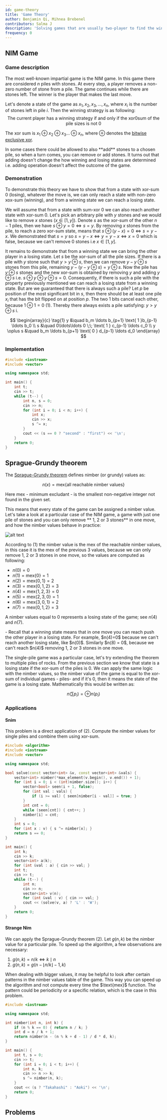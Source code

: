 ```yaml
---
id: game-theory
title: 'Game Theory'
author: Benjamin Qi, Mihnea Brebenel
contributors: Salma J
description: 'Solving games that are usually two-player to find the winner.'
frequency: 0
---
```


<Resources>
    <Resource
    	source="TopCoder"
    	title="Algorithm Games"
    	url="https://www.topcoder.com/community/data-science/data-science-tutorials/algorithm-games/"
    	starred
    />
    <Resource
    	source="John H. Conway"
    	title="On Algorithms and Games"
    	url="https://sites.math.rutgers.edu/~zeilberg/EM13/onag1.pdf"
    	starred
    />
    <Resource
    	source="E. R. Berlekamp"
    	title="Winning Ways for Your Mathematical Plays"
    	url="https://bobson.ludost.net/copycrime/Winning%20Ways%202nd%20Edition/Winning.Ways.for.Your.Mathematical.Plays.V3--1568811438.pdf"
    	starred
    />
    <Resource
    	source="CP-algorithms"
    	title="Games on Graphs"
    	url="https://cp-algorithms.com/game_theory/games_on_graphs.html"
    />
    <Resource
    	source="CP-algorithms"
    	title="Sprague-Grundy Theorem & Nim"
    	url="https://cp-algorithms.com/game_theory/sprague-grundy-nim.html"
    />
</Resources>

## NIM Game

<FocusProblem problem="nim" />

### Game description

The most well-known impartial game is the NIM game. In this game there are considered $n$ piles with stones. At every step, a player removes a non-zero number of stone from a pile.
The game continues while there are stones left. The winner is the player that makes the last move.

Let's denote a state of the game as ${x_1, x_2, x_3, \ldots, x_n}$, where $x_i$ is the number of stones left in pile $i$. Then the winning strategy is as following:
$$
\text{The current player has a winning strategy if and only if the xor0sum of the pile sizes is not } 0
$$

The xor sum is $x_1 \oplus x_2 \oplus x_3 \ldots \oplus x_n$, where $\oplus$ denotes the [bitwise exclusive xor](/adv/xor-basis).

<Info title="NIM game with increases">
In some cases there could be allowed to also **add** stones to a chosen pile, so when a turn comes, you can remove or add stones. It turns out that adding doesn't change the how winning and losing states are determined i.e. adding operation doesn't affect the outcome of the game.
</Info>


### Demonstration

To demonstrate this theory we have to show that from a state with xor-sum $0$ (losing), whatever the move is, we can only reach a state with non-zero xox-sum (winning), and from a winning state we can reach a losing state.

We will assume that from a state with sum-xor $0$ we can also reach another state with xor-sum $0$. Let's pick an arbitrary pile with $y$ stones and we would like to remove $x$ stones ($x \in [1, y]$).
Denote $s$ as the xor-sum of the other $n-1$ piles, then we have $s \oplus y = 0 \iff s = y$. By removing $x$ stones from the pile, to reach a zero xor-sum state, means that $s \oplus (y - x) = 0 \iff s = y - x$. We demonstrated that $s = y$ so $s = y - x \iff y = y - x \iff x = 0$ which is false, because we can't remove $0$ stones i.e $x \in [1,y]$.

It remains to demonstrate that from a winning state we can bring the other player in a losing state. Let $s$ be the xor-sum of all the pile sizes. If there is a pile with $y$ stone such that $y \gt y \oplus s$, then we can remove $y - y \oplus s$ stones from this pile, remaining $y - (y - y \oplus s) = y \oplus s$. Now the pile has $y \oplus s$ stones and the new xor-sum is obtained by removing $y$ and adding $y \oplus s$ i.e. $s \oplus y \oplus y \oplus s = 0$. Consequently, if there is such a pile with the property previously mentioned we can reach a losing state from a winning state. But are we guaranteed that there is always such a pile? Let $p$ be position of the most significant bit in $s$, then there should be at least one pile $x_i$ that has the bit flipped on at position $p$. The two $1$ bits cancel each other, because $1 \oplus 1 = 0$ (1). Thereby there always exists a pile satisfying: $y > y \oplus s$ i.

$$
\begin{array}{c}	\tag{1}
	y &\quad 	b_m \ldots b_{p+1} \text{ 1 }b_{p-1} \ldots b_0 \\
	s &\quad  	0\ldots\ldots 0 \;\; \text{ 1 } c_{p-1} \ldots c_0 \\
	y \oplus s &\quad  b_m \ldots b_{p+1} \text{ 0 } d_{p-1} \ldots d_0
\end{array}
$$

### Implementation

<LanguageSection>
<CPPSection>

```cpp
#include <iostream>
#include <vector>

using namespace std;

int main() {
	int t;
	cin >> t;
	while (t--) {
		int n, s = 0;
		cin >> n;
		for (int i = 0; i < n; i++) {
			int x;
			cin >> x;
			s ^= x;
		}
		cout << (s == 0 ? "second" : "first") << '\n';
	}
	return 0;
}
```

</CPPSection>
</LanguageSection>

## Sprague-Grundy theorem

<Resources>
	<Resource
		source="CP Algorithms"
		title="Sprague-Grundy theorem. NIM"
		url="https://cp-algorithms.com/game_theory/sprague-grundy-nim.html"	/>
	<Resource
		source="Youtube"
		title="Sprague-Grundy-Theorem"
		url="https://www.youtube.com/watch?v=GRlGknQEOW8"
		starred
	/>
</Resources>

The [Sprague-Grundy theorem](https://en.wikipedia.org/wiki/Sprague%E2%80%93Grundy_theorem) defines nimber (or grundy) values as:

$$
\tag{1}
n(x) = \text{mex}\{\text{all reachable nimber values}\}
$$

Here $\text{mex}$ - minimum excludant - is the smallest non-negative integer not found in the given set.

This means that every state of the game can be assigned a nimber value. Let's take a look at a particular case of the NIM game, a game with just one pile of stones and you can only remove ** 1, 2 or 3 stones** in one move, and how the nimber values behave in practice:

![alt text](./assets/nim.png)

According to $(1)$ the nimber value is the $\text{mex}$ of the reachable nimber values, in this case it is the $\text{mex}$ of the previous $3$ values, because we can only remove 1, 2 or 3 stones in one move, so the values are computed as following:

- $n(0) = 0$
- $n(1) = \text{mex}\{0\} = 1$
- $n(2) = \text{mex}\{0, 1\} = 2$
- $n(3) = \text{mex}\{0, 1, 2\} = 3$
- $n(4) = \text{mex}\{1, 2, 3\} = 0$
- $n(5) = \text{mex}\{2, 3, 0\} = 1$
- $n(6) = \text{mex}\{3, 0, 1\} = 2$
- $n(7) = \text{mex}\{0, 1, 2\} = 3$

A nimber values equal to $0$ represents a losing state of the game; see $n(4)$ and $n(7)$.

<Spoiler title="Demonstration">
- Recall that a winning state means that in one move you can reach push the other player in a losing state. For example, $n(4)=0$ because we can't reach another losing state, like $n(0)$. Similarly $n(8) = 0$, because we can't reach $n(4)$ removing 1, 2 or 3 stones in one move.
</Spoiler>

The single-pile game was a particular case, let's try extending the theorem to multiple piles of rocks. From the previous section we know that state is a losing state if the xor-sum of the piles is $0$. We can apply the same logic with the nimber values, so the nimber value of the game is equal to the xor-sum of individual games - piles- and if it's $0$, then it means the state of the game is a losing state. Mathematically this would be written as:

$$
\tag{2}
n(\sum{p_i})=\oplus n(p_i)
$$

###

### Applications

#### Snim

<FocusProblem problem="snim" />

This problem is a direct application of $(2)$. Compute the nimber values for single piles and combine them using xor-sum.

<LanguageSection>
<CPPSection>

```cpp
#include <algorithm>
#include <iostream>
#include <vector>

using namespace std;

bool solve(const vector<int> &v, const vector<int> &vals) {
	vector<int> nimber(*max_element(v.begin(), v.end()) + 1);
	for (int i = 0; i < (int)nimber.size(); i++) {
		vector<bool> seen(i + 1, false);
		for (int val : vals) {
			if (i >= val) { seen[nimber[i - val]] = true; }
		}
		int cnt = 0;
		while (seen[cnt]) { cnt++; }
		nimber[i] = cnt;
	}
	int s = 0;
	for (int x : v) { s ^= nimber[x]; }
	return s == 0;
}

int main() {
	int k;
	cin >> k;
	vector<int> a(k);
	for (int &val : a) { cin >> val; }
	int t;
	cin >> t;
	while (t--) {
		int n;
		cin >> n;
		vector<int> v(n);
		for (int &val : v) { cin >> val; }
		cout << (solve(v, a) ? 'L' : 'W');
	}
	return 0;
}
```

</CPPSection>
</LanguageSection>

#### Strange Nim

<FocusProblem problem="strange-nim" />

We can apply the Sprague-Grundy theorem $(2)$. Let $g(n,k)$ be the nimber value for a particular pile. To speed up the algorithm, a few observations are necessary:
1. $g(n, k) = n/k \iff k \mid n$
2. $g(n, k) = g(n - \lfloor n/k \rfloor - 1, k)$

<Info title="Pattern in nimber values">
When dealing with bigger values, it may be helpful to look after certain patterns in the nimber values table of the game. This way you can speed up the algorithm and not compute every time the $\text{mex}$ function. The pattern could be periodicity or a specific relation, which is the case in this problem.
</Info>

<LanguageSection>
<CPPSection>

```cpp
#include <iostream>

using namespace std;

int nimber(int n, int k) {
	if (n % k == 0) { return n / k; }
	int d = n / k + 1;
	return nimber(n - (n % k + d - 1) / d * d, k);
}

int main() {
	int t, s = 0;
	cin >> t;
	for (int i = 0; i < t; i++) {
		int n, k;
		cin >> n >> k;
		s ^= nimber(n, k);
	}
	cout << (s ? "Takahashi" : "Aoki") << '\n';
	return 0;
}
```

</CPPSection>
</LanguageSection>

## Problems

<Problems problems="general" />
